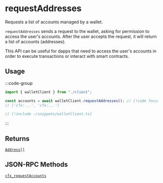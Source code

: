 # requestAddresses

Requests a list of accounts managed by a wallet.

`requestAddresses` sends a request to the wallet, asking for permission to access the user's accounts. After the user accepts the request, it will return a list of accounts (addresses).

This API can be useful for dapps that need to access the user's accounts in order to execute transactions or interact with smart contracts.

## Usage

:::code-group

```ts twoslash [example.ts]
import { walletClient } from "./client";

const accounts = await walletClient.requestAddresses(); // [!code focus:99]
// ['cfx:...', 'cfx:...']
```

```ts twoslash [client.ts] filename="client.ts"
// [!include ~/snippets/walletClient.ts]
```

:::

## Returns

[`Address[]`](#TODO)

## JSON-RPC Methods

[`cfx_requestAccounts`](#TODo)
